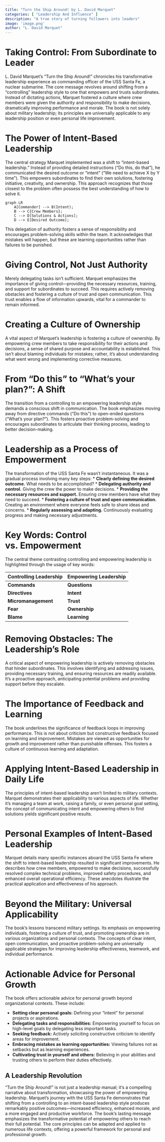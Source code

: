 ```yaml
---
title: "Turn the Ship Around! by L. David Marquet"
categories: [ "Leadership And Influence" ]
description: "A true story of turning followers into leaders"
image: 'image.png'
author: "L. David Marquet"
---
```

# Taking Control: From Subordinate to Leader

L. David Marquet's "Turn the Ship Around!" chronicles his transformative leadership experience as commanding officer of the USS Santa Fe, a nuclear submarine.  The core message revolves around shifting from a "controlling" leadership style to one that empowers and trusts subordinates.  Instead of dictating actions, Marquet fostered a culture where crew members were given the authority and responsibility to make decisions, dramatically improving performance and morale.  The book is not solely about military leadership; its principles are universally applicable to any leadership position or even personal life improvement.

# The Power of Intent-Based Leadership

The central strategy Marquet implemented was a shift to "intent-based leadership."  Instead of providing detailed instructions ("Do this, do that"), he communicated the desired outcome or "intent" ("We need to achieve X by Y time").  This empowers subordinates to find their own solutions, fostering initiative, creativity, and ownership.  This approach recognizes that those closest to the problem often possess the best understanding of how to solve it.

```mermaid
graph LR
    A[Commander] --> B(Intent);
    B --> C{Crew Members};
    C --> D[Solutions & Actions];
    D --> E[Desired Outcome];
```

This delegation of authority fosters a sense of responsibility and encourages problem-solving skills within the team.  It acknowledges that mistakes will happen, but these are learning opportunities rather than failures to be punished.

# Giving Control, Not Just Authority

Merely delegating tasks isn't sufficient.  Marquet emphasizes the importance of giving control—providing the necessary resources, training, and support for subordinates to succeed.  This requires actively removing obstacles and fostering a culture of trust and open communication. This trust enables a flow of information upwards, vital for a commander to remain informed.

# Creating a Culture of Ownership

A vital aspect of Marquet's leadership is fostering a culture of ownership.  By empowering crew members to take responsibility for their actions and decisions, a sense of shared purpose and accountability is established. This isn't about blaming individuals for mistakes; rather, it's about understanding what went wrong and implementing corrective measures.

# From "Do this" to "What's your plan?": A Shift

The transition from a controlling to an empowering leadership style demands a conscious shift in communication. The book emphasizes moving away from directive commands ("Do this") to open-ended questions ("What's your plan?"). This fosters proactive problem-solving and encourages subordinates to articulate their thinking process, leading to better decision-making.

# Leadership as a Process of Empowerment

The transformation of the USS Santa Fe wasn't instantaneous.  It was a gradual process involving many key steps:
    * **Clearly defining the desired outcome.**  What needs to be accomplished?
    * **Delegating authority and control.**  Giving the crew the power to make decisions.
    * **Providing the necessary resources and support.**  Ensuring crew members have what they need to succeed.
    * **Fostering a culture of trust and open communication.**  Creating an environment where everyone feels safe to share ideas and concerns.
    * **Regularly assessing and adapting.**  Continuously evaluating progress and making necessary adjustments.

# Key Words: Control vs. Empowerment

The central theme contrasting controlling and empowering leadership is highlighted through the usage of key words:

| Controlling Leadership | Empowering Leadership |
|---|---|
| **Commands** | **Questions** |
| **Directives** | **Intent** |
| **Micromanagement** | **Trust** |
| **Fear** | **Ownership** |
| **Blame** | **Learning** |

# Removing Obstacles: The Leadership's Role

A critical aspect of empowering leadership is actively removing obstacles that hinder subordinates. This involves identifying and addressing issues, providing necessary training, and ensuring resources are readily available. It's a proactive approach, anticipating potential problems and providing support before they escalate.

# The Importance of Feedback and Learning

The book underlines the significance of feedback loops in improving performance. This is not about criticism but constructive feedback focused on learning and improvement.  Mistakes are viewed as opportunities for growth and improvement rather than punishable offenses.  This fosters a culture of continuous learning and adaptation.

# Applying Intent-Based Leadership in Daily Life

The principles of intent-based leadership aren't limited to military contexts.  Marquet demonstrates their applicability to various aspects of life.  Whether it's managing a team at work, raising a family, or even personal goal setting, the concept of communicating intent and empowering others to find solutions yields significant positive results.

# Personal Examples of Intent-Based Leadership

Marquet details many specific instances aboard the USS Santa Fe where the shift to intent-based leadership resulted in significant improvements. He describes how crew members, empowered to make decisions, successfully resolved complex technical problems, improved safety procedures, and enhanced overall operational efficiency. These anecdotes illustrate the practical application and effectiveness of his approach.


# Beyond the Military: Universal Applicability

The book’s lessons transcend military settings. Its emphasis on empowering individuals, fostering a culture of trust, and promoting ownership are in various organizations and personal contexts. The concepts of clear intent, open communication, and proactive problem-solving are universally applicable strategies for improving leadership effectiveness, teamwork, and individual performance.


# Actionable Advice for Personal Growth

The book offers actionable advice for personal growth beyond organizational contexts. These include:

*   **Setting clear personal goals:** Defining your "intent" for personal projects or aspirations.
*   **Delegating tasks and responsibilities:**  Empowering yourself to focus on high-level goals by delegating less important tasks.
*   **Seeking feedback:** Actively soliciting constructive criticism to identify areas for improvement.
*   **Embracing mistakes as learning opportunities:** Viewing failures not as setbacks but as learning experiences.
*   **Cultivating trust in yourself and others:** Believing in your abilities and trusting others to perform their duties effectively.


## A Leadership Revolution

"Turn the Ship Around!" is not just a leadership manual; it's a compelling narrative about transformation, showcasing the power of empowering leadership. Marquet's journey with the USS Santa Fe demonstrates that shifting from a controlling to an intent-based leadership style produces remarkably positive outcomes—increased efficiency, enhanced morale, and a more engaged and productive workforce. The book’s lasting message emphasizes the transformative potential of empowering others to reach their full potential. The core principles can be adapted and applied to numerous life contexts, offering a powerful framework for personal and professional growth.

